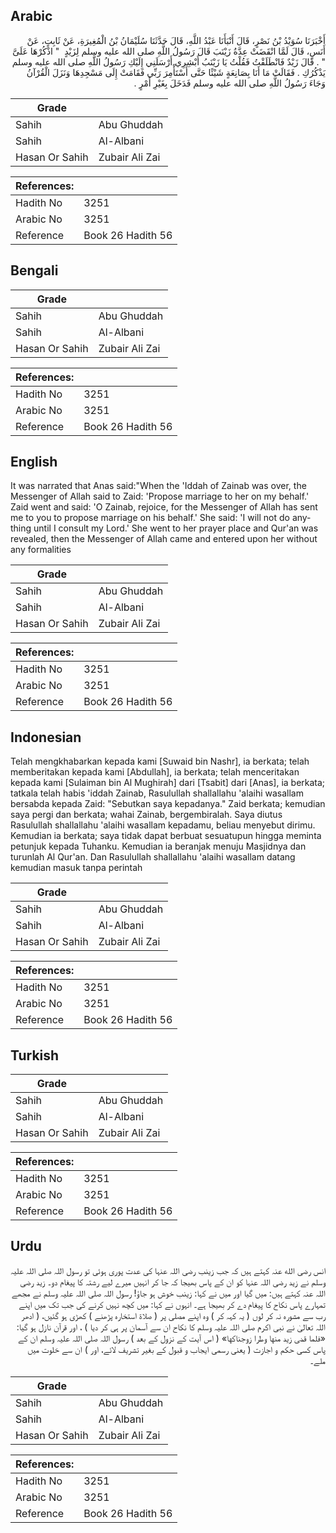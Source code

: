 ## Arabic


<div dir="rtl" lang="ar" style={{fontSize:'larger',backgroundColor:'#f8f9fa',padding:20}}>
أَخْبَرَنَا سُوَيْدُ بْنُ نَصْرٍ، قَالَ أَنْبَأَنَا عَبْدُ اللَّهِ، قَالَ حَدَّثَنَا سُلَيْمَانُ بْنُ الْمُغِيرَةِ، عَنْ ثَابِتٍ، عَنْ أَنَسٍ، قَالَ لَمَّا انْقَضَتْ عِدَّةُ زَيْنَبَ قَالَ رَسُولُ اللَّهِ صلى الله عليه وسلم لِزَيْدٍ ‏ "‏ اذْكُرْهَا عَلَىَّ ‏"‏ ‏.‏ قَالَ زَيْدٌ فَانْطَلَقْتُ فَقُلْتُ يَا زَيْنَبُ أَبْشِرِي أَرْسَلَنِي إِلَيْكِ رَسُولُ اللَّهِ صلى الله عليه وسلم يَذْكُرُكِ ‏.‏ فَقَالَتْ مَا أَنَا بِصَانِعَةٍ شَيْئًا حَتَّى أَسْتَأْمِرَ رَبِّي فَقَامَتْ إِلَى مَسْجِدِهَا وَنَزَلَ الْقُرْآنُ وَجَاءَ رَسُولُ اللَّهِ صلى الله عليه وسلم فَدَخَلَ بِغَيْرِ أَمْرٍ ‏.‏
</div>
<div style={{backgroundColor:'#f8f9fa',padding:20, marginBottom: 10}}><table> <thead> <tr> <th>Grade</th> <th></th> </tr> </thead> <tbody> <tr><td>Sahih</td><td>Abu Ghuddah</td></tr><tr><td>Sahih</td><td>Al-Albani</td></tr><tr><td>Hasan Or Sahih</td><td>Zubair Ali Zai</td></tr></tbody></table><table> <thead> <tr> <th>References:</th> <th></th> </tr> </thead> <tbody><tr><td>Hadith No</td><td>3251</td></tr><tr><td>Arabic No</td><td>3251</td></tr><tr><td>Reference</td><td>Book 26 Hadith 56</td></tr></tbody></table></div>

## Bengali


<div dir="ltr" lang="bn" style={{fontSize:'larger',backgroundColor:'#f8f9fa',padding:20}}>

</div>
<div style={{backgroundColor:'#f8f9fa',padding:20, marginBottom: 10}}><table> <thead> <tr> <th>Grade</th> <th></th> </tr> </thead> <tbody> <tr><td>Sahih</td><td>Abu Ghuddah</td></tr><tr><td>Sahih</td><td>Al-Albani</td></tr><tr><td>Hasan Or Sahih</td><td>Zubair Ali Zai</td></tr></tbody></table><table> <thead> <tr> <th>References:</th> <th></th> </tr> </thead> <tbody><tr><td>Hadith No</td><td>3251</td></tr><tr><td>Arabic No</td><td>3251</td></tr><tr><td>Reference</td><td>Book 26 Hadith 56</td></tr></tbody></table></div>

## English


<div dir="ltr" lang="en" style={{fontSize:'larger',backgroundColor:'#f8f9fa',padding:20}}>
It was narrated that Anas said:"When the 'Iddah of Zainab was over, the Messenger of Allah said to Zaid: 'Propose marriage to her on my behalf.' Zaid went and said: 'O Zainab, rejoice, for the Messenger of Allah has sent me to you to propose marriage on his behalf.' She said: 'I will not do anything until I consult my Lord.' She went to her prayer place and Qur'an was revealed, then the Messenger of Allah came and entered upon her without any formalities
</div>
<div style={{backgroundColor:'#f8f9fa',padding:20, marginBottom: 10}}><table> <thead> <tr> <th>Grade</th> <th></th> </tr> </thead> <tbody> <tr><td>Sahih</td><td>Abu Ghuddah</td></tr><tr><td>Sahih</td><td>Al-Albani</td></tr><tr><td>Hasan Or Sahih</td><td>Zubair Ali Zai</td></tr></tbody></table><table> <thead> <tr> <th>References:</th> <th></th> </tr> </thead> <tbody><tr><td>Hadith No</td><td>3251</td></tr><tr><td>Arabic No</td><td>3251</td></tr><tr><td>Reference</td><td>Book 26 Hadith 56</td></tr></tbody></table></div>

## Indonesian


<div dir="ltr" lang="id" style={{fontSize:'larger',backgroundColor:'#f8f9fa',padding:20}}>
Telah mengkhabarkan kepada kami [Suwaid bin Nashr], ia berkata; telah memberitakan kepada kami [Abdullah], ia berkata; telah menceritakan kepada kami [Sulaiman bin Al Mughirah] dari [Tsabit] dari [Anas], ia berkata; tatkala telah habis 'iddah Zainab, Rasulullah shallallahu 'alaihi wasallam bersabda kepada Zaid: "Sebutkan saya kepadanya." Zaid berkata; kemudian saya pergi dan berkata; wahai Zainab, bergembiralah. Saya diutus Rasulullah shallallahu 'alaihi wasallam kepadamu, beliau menyebut dirimu. Kemudian ia berkata; saya tidak dapat berbuat sesuatupun hingga meminta petunjuk kepada Tuhanku. Kemudian ia beranjak menuju Masjidnya dan turunlah Al Qur'an. Dan Rasulullah shallallahu 'alaihi wasallam datang kemudian masuk tanpa perintah
</div>
<div style={{backgroundColor:'#f8f9fa',padding:20, marginBottom: 10}}><table> <thead> <tr> <th>Grade</th> <th></th> </tr> </thead> <tbody> <tr><td>Sahih</td><td>Abu Ghuddah</td></tr><tr><td>Sahih</td><td>Al-Albani</td></tr><tr><td>Hasan Or Sahih</td><td>Zubair Ali Zai</td></tr></tbody></table><table> <thead> <tr> <th>References:</th> <th></th> </tr> </thead> <tbody><tr><td>Hadith No</td><td>3251</td></tr><tr><td>Arabic No</td><td>3251</td></tr><tr><td>Reference</td><td>Book 26 Hadith 56</td></tr></tbody></table></div>

## Turkish


<div dir="ltr" lang="tr" style={{fontSize:'larger',backgroundColor:'#f8f9fa',padding:20}}>

</div>
<div style={{backgroundColor:'#f8f9fa',padding:20, marginBottom: 10}}><table> <thead> <tr> <th>Grade</th> <th></th> </tr> </thead> <tbody> <tr><td>Sahih</td><td>Abu Ghuddah</td></tr><tr><td>Sahih</td><td>Al-Albani</td></tr><tr><td>Hasan Or Sahih</td><td>Zubair Ali Zai</td></tr></tbody></table><table> <thead> <tr> <th>References:</th> <th></th> </tr> </thead> <tbody><tr><td>Hadith No</td><td>3251</td></tr><tr><td>Arabic No</td><td>3251</td></tr><tr><td>Reference</td><td>Book 26 Hadith 56</td></tr></tbody></table></div>

## Urdu


<div dir="rtl" lang="ur" style={{fontSize:'larger',backgroundColor:'#f8f9fa',padding:20}}>
انس رضی الله عنہ کہتے ہیں کہ جب زینب رضی اللہ عنہا کی عدت پوری ہوئی تو رسول اللہ صلی اللہ علیہ وسلم نے زید رضی اللہ عنہا کو ان کے پاس بھیجا کہ جا کر انہیں میرے لیے رشتہ کا پیغام دو۔ زید رضی اللہ عنہ کہتے ہیں: میں گیا اور میں نے کہا: زینب خوش ہو جاؤ! رسول اللہ صلی اللہ علیہ وسلم نے مجھے تمہارے پاس نکاح کا پیغام دے کر بھیجا ہے۔ انہوں نے کہا: میں کچھ نہیں کرنے کی جب تک میں اپنے رب سے مشورہ نہ کر لوں ( یہ کہہ کر ) وہ اپنے مصلی پر ( صلاۃ استخارہ پڑھنے ) کھڑی ہو گئیں، ( ادھر اللہ تعالیٰ نے نبی اکرم صلی اللہ علیہ وسلم کا نکاح ان سے آسمان پر ہی کر دیا ) ، اور قرآن نازل ہو گیا: «فلما قضى زيد منها وطرا زوجناكها» ( اس آیت کے نزول کے بعد ) رسول اللہ صلی اللہ علیہ وسلم ان کے پاس کسی حکم و اجازت ( یعنی رسمی ایجاب و قبول کے بغیر تشریف لائے، اور ) ان سے خلوت میں ملے۔
</div>
<div style={{backgroundColor:'#f8f9fa',padding:20, marginBottom: 10}}><table> <thead> <tr> <th>Grade</th> <th></th> </tr> </thead> <tbody> <tr><td>Sahih</td><td>Abu Ghuddah</td></tr><tr><td>Sahih</td><td>Al-Albani</td></tr><tr><td>Hasan Or Sahih</td><td>Zubair Ali Zai</td></tr></tbody></table><table> <thead> <tr> <th>References:</th> <th></th> </tr> </thead> <tbody><tr><td>Hadith No</td><td>3251</td></tr><tr><td>Arabic No</td><td>3251</td></tr><tr><td>Reference</td><td>Book 26 Hadith 56</td></tr></tbody></table></div>